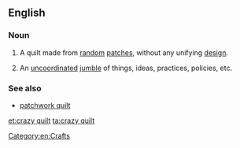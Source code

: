 ==English==

===Noun===
{{en-noun|sg=[[crazy]] [[quilt]]}}

# A quilt made from [[random]] [[patch]]es, without any unifying [[design]].
# {{figuratively|by extension}} An [[uncoordinated]] [[jumble]] of things, ideas, practices, policies, etc.

===See also===
* [[patchwork quilt]]


[[Category:en:Crafts]]

[[et:crazy quilt]]
[[ta:crazy quilt]]